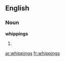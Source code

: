 ==English==

===Noun===
'''whippings'''

# {{plural of|[[whipping]]}}

[[ar:whippings]]
[[fr:whippings]]